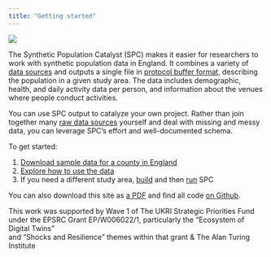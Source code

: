 ```yaml
---
title: "Getting started"
---
```


![](img/SPC_Schema.png)

The Synthetic Population Catalyst (SPC) makes it easier for researchers to work
with synthetic population data in England. It combines a variety of [data
sources](data_sources.qmd) and outputs a single file in [protocol buffer
format](https://github.com/alan-turing-institute/uatk-spc/blob/main/synthpop.proto),
describing the population in a given study area. The data includes demographic,
health, and daily activity data per person, and information about the venues
where people conduct activities.

You can use SPC output to catalyze your own project. Rather than join together
many [raw data sources](data_sources.qmd) yourself and deal with missing and
messy data, you can leverage SPC's effort and well-documented schema.

To get started:

1.  [Download sample data for a county in England](outputs.qmd)
2.  [Explore how to use the data](use_output.qmd)
3.  If you need a different study area, [build](installation.qmd) and then [run](custom_areas.qmd) SPC

You can also download this site as [a
PDF](https://alan-turing-institute.github.io/uatk-spc/Synthetic-Population-Catalyst.pdf) and find all code [on Github](https://github.com/alan-turing-institute/uatk-spc).

This work was supported by Wave 1 of The UKRI Strategic Priorities Fund under
the EPSRC Grant EP/W006022/1, particularly the “Ecosystem of Digital Twins”  
and "Shocks and Resilience" themes within that grant & The Alan Turing Institute
